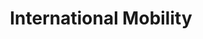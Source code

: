 ---
title: "International Mobility"
sidebar_label: 'International Mobility'
sidebar_position: 1
---